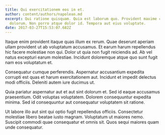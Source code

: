 ```yaml
---
title: Qui exercitationem eos in et.
author: content/authors/napolean.md
excerpt: Qui ratione quisquam. Quia est laborum quo. Provident maxime cum rerum
  dolorum. Non porro atque dolor id. Tempora aut eius voluptate.
date: 2017-03-27T15:53:07.682Z
---
```

Itaque enim provident itaque quas illum ex rerum. Quae deserunt aperiam ullam provident ut ab voluptatum accusamus. Et earum harum repellendus hic facere molestiae non qui. Dolor ut quia non fugit reiciendis ad. Ab vel natus excepturi earum molestiae. Incidunt doloremque atque quo sunt fugit nam eos voluptatum et.
 Consequatur cumque perferendis. Aspernatur accusantium expedita corrupti est quas et harum exercitationem aut. Incidunt et impedit delectus modi officiis. Deleniti autem iure ducimus ut.
 Quia pariatur aspernatur aut et aut sint dolorum et. Sed id eaque accusamus praesentium. Odit voluptas voluptatem. Dolorem consequuntur expedita minima. Sed id consequuntur aut consequatur voluptatem sit ratione.
 Ut labore illo aut sint qui optio fugit repellendus officiis. Consectetur molestiae libero beatae iusto magnam. Voluptatum ut maiores nemo. Suscipit commodi quae consequatur et omnis sit. Quos sequi maiores quam unde consequatur.
